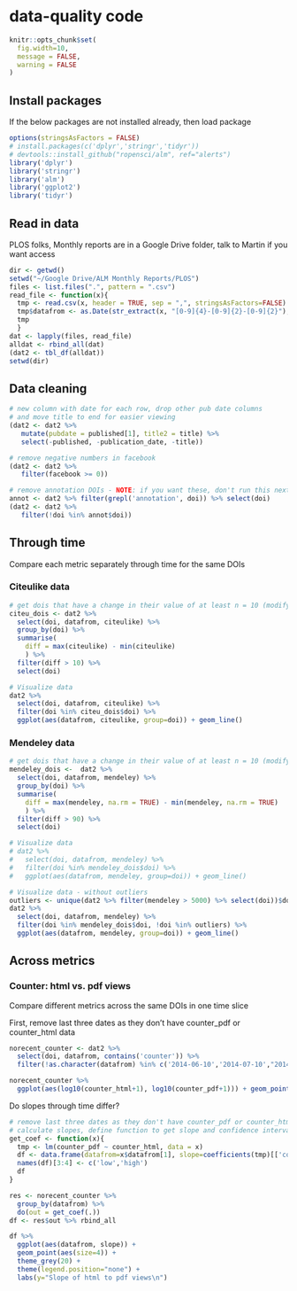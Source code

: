 data-quality code
========================================================

```r
knitr::opts_chunk$set(
  fig.width=10,
  message = FALSE,
  warning = FALSE
)
```

## Install packages 

If the below packages are not installed already, then load package

```r
options(stringsAsFactors = FALSE)
# install.packages(c('dplyr','stringr','tidyr'))
# devtools::install_github("ropensci/alm", ref="alerts")
library('dplyr')
library('stringr')
library('alm')
library('ggplot2')
library('tidyr')
```

## Read in data

PLOS folks, Monthly reports are in a Google Drive folder, talk to Martin if you want access

```r
dir <- getwd()
setwd("~/Google Drive/ALM Monthly Reports/PLOS")
files <- list.files(".", pattern = ".csv")
read_file <- function(x){
  tmp <- read.csv(x, header = TRUE, sep = ",", stringsAsFactors=FALSE)
  tmp$datafrom <- as.Date(str_extract(x, "[0-9]{4}-[0-9]{2}-[0-9]{2}"), "%Y-%m-%d")
  tmp
  }
dat <- lapply(files, read_file)
alldat <- rbind_all(dat)
(dat2 <- tbl_df(alldat))
setwd(dir)
```

## Data cleaning

```r
# new column with date for each row, drop other pub date columns
# and move title to end for easier viewing
(dat2 <- dat2 %>%
   mutate(pubdate = published[1], title2 = title) %>%
   select(-published, -publication_date, -title))

# remove negative numbers in facebook
(dat2 <- dat2 %>%
   filter(facebook >= 0))

# remove annotation DOIs - NOTE: if you want these, don't run this next few lines of code
annot <- dat2 %>% filter(grepl('annotation', doi)) %>% select(doi)
(dat2 <- dat2 %>% 
   filter(!doi %in% annot$doi))
```

## Through time

Compare each metric separately through time for the same DOIs

### Citeulike data

```r
# get dois that have a change in their value of at least n = 10 (modify)  
citeu_dois <- dat2 %>% 
  select(doi, datafrom, citeulike) %>% 
  group_by(doi) %>% 
  summarise(
    diff = max(citeulike) - min(citeulike)
    ) %>% 
  filter(diff > 10) %>% 
  select(doi)

# Visualize data
dat2 %>% 
  select(doi, datafrom, citeulike) %>% 
  filter(doi %in% citeu_dois$doi) %>% 
  ggplot(aes(datafrom, citeulike, group=doi)) + geom_line()
```

### Mendeley data

```r
# get dois that have a change in their value of at least n = 10 (modify)
mendeley_dois <-  dat2 %>% 
  select(doi, datafrom, mendeley) %>%
  group_by(doi) %>% 
  summarise(
    diff = max(mendeley, na.rm = TRUE) - min(mendeley, na.rm = TRUE)
    ) %>% 
  filter(diff > 90) %>%
  select(doi)

# Visualize data
# dat2 %>%
#   select(doi, datafrom, mendeley) %>%
#   filter(doi %in% mendeley_dois$doi) %>% 
#   ggplot(aes(datafrom, mendeley, group=doi)) + geom_line()

# Visualize data - without outliers
outliers <- unique(dat2 %>% filter(mendeley > 5000) %>% select(doi))$doi
dat2 %>%
  select(doi, datafrom, mendeley) %>%
  filter(doi %in% mendeley_dois$doi, !doi %in% outliers) %>% 
  ggplot(aes(datafrom, mendeley, group=doi)) + geom_line()
```

## Across metrics

### Counter: html vs. pdf views

Compare different metrics across the same DOIs in one time slice

First, remove last three dates as they don't have counter_pdf or counter_html data

```r
norecent_counter <- dat2 %>% 
  select(doi, datafrom, contains('counter')) %>% 
  filter(!as.character(datafrom) %in% c('2014-06-10','2014-07-10',"2014-08-10","2014-09-10"))
```

```r
norecent_counter %>% 
  ggplot(aes(log10(counter_html+1), log10(counter_pdf+1))) + geom_point() + facet_wrap(~ datafrom)
```

Do slopes through time differ?

```r
# remove last three dates as they don't have counter_pdf or counter_html data
# calculate slopes, define function to get slope and confidence interval first
get_coef <- function(x){
  tmp <- lm(counter_pdf ~ counter_html, data = x)
  df <- data.frame(datafrom=x$datafrom[1], slope=coefficients(tmp)[['counter_html']], t(confint(tmp)[2,]))
  names(df)[3:4] <- c('low','high')
  df
}

res <- norecent_counter %>% 
  group_by(datafrom) %>%
  do(out = get_coef(.))
df <- res$out %>% rbind_all

df %>%
  ggplot(aes(datafrom, slope)) + 
  geom_point(aes(size=4)) + 
  theme_grey(20) + 
  theme(legend.position="none") + 
  labs(y="Slope of html to pdf views\n")
```
